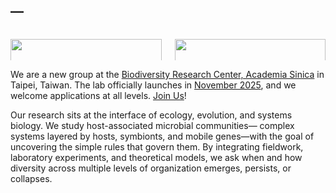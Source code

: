 ---
---


::: {.columns}

::: {.column width="50%"}
![](images/index/symbiosis.png){fig-alt="" width="100%"}
:::

::: {.column width="50%"}
![](images/index/cartoon.png){fig-alt="1" width="100%"}
:::
:::


We are a new group at the [Biodiversity Research Center, Academia Sinica](https://www.biodiv.tw/) in Taipei, Taiwan. The lab officially launches in <u>November 2025</u>, and we welcome applications at all levels. [Join Us](join.qmd)!

Our research sits at the interface of ecology, evolution, and systems biology. We study host-associated microbial communities— complex systems layered by hosts, symbionts, and mobile genes—with the goal of uncovering the simple rules that govern them. By integrating fieldwork, laboratory experiments, and theoretical models, we ask when and how diversity across multiple levels of organization emerges, persists, or collapses.
